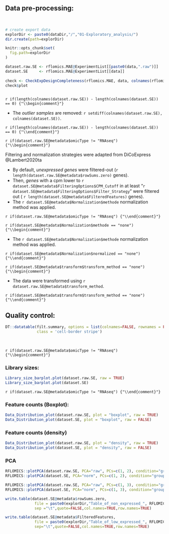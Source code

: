 ## Data pre-processing: 

<br>

```r
# create export data
explorDir <- paste0(dataDir,"/","01-Exploratory_analysis/")
dir.create(path=explorDir)

knitr::opts_chunk$set(
  fig.path=explorDir
)


```


```r

dataset.raw.SE <- rflomics.MAE@ExperimentList[[paste0(data,".raw")]]
dataset.SE     <- rflomics.MAE@ExperimentList[[data]]
 
check <- CheckExpDesignCompleteness(rflomics.MAE, data, colnames(rflomics.MAE[[data]]))
check$plot
           
```

`r if(length(colnames(dataset.raw.SE)) - length(colnames(dataset.SE)) == 0) {"\\begin{comment}"}`

* The *outlier samples* are removed: `r setdiff(colnames(dataset.raw.SE), colnames(dataset.SE))`.

`r if(length(colnames(dataset.raw.SE)) - length(colnames(dataset.SE)) == 0) {"\\end{comment}"}`

<!-- RNAseq data cas -->

`r if(dataset.raw.SE@metadata$omicType != "RNAseq") {"\\begin{comment}"}`

Filtering and normalization strategies were adapted from DiCoExpress @Lambert2020ta

* By default, *unexpressed genes* were filtered-out (`r length(dataset.raw.SE@metadata$rowSums.zero)` genes).
* Then, *genes* with a cpm lower to `r dataset.SE@metadata$FilteringOptions$CPM_Cutoff` in at least "`r dataset.SE@metadata$FilteringOptions$Filter_Strategy`" were filtered out ( `r length(dataset.SE@metadata$FilteredFeatures)` genes).
* The `r dataset.SE@metadata$Normalization$methode` normalization method was applied. 

`r if(dataset.raw.SE@metadata$omicType != "RNAseq") {"\\end{comment}"}`

`r if(dataset.SE@metadata$Normalization$methode == "none") {"\\begin{comment}"}`

* The `r dataset.SE@metadata$Normalization$methode` normalization method was applied. 

`r if(dataset.SE@metadata$Normalization$normalized == "none") {"\\end{comment}"}`

<!-- proteomics or metabolomics data cas -->

`r if(dataset.SE@metadata$transform$transform_method == "none") {"\\begin{comment}"}`

* The data were transformed using `r dataset.raw.SE@metadata$transform_method`.

`r if(dataset.SE@metadata$transform$transform_method == "none") {"\\end{comment}"}`



## Quality control: {.tabset}


```r

DT::datatable(filt.summary, options = list(colnames=FALSE, rownames = FALSE, pageLength = 10, scrollX = T, dom = 'tip'),
              class = 'cell-border stripe')

```

<br>
<!-- Histograms of the library size before/after pre-processing -->

`r if(dataset.raw.SE@metadata$omicType != "RNAseq") {"\\begin{comment}"}`

### Library sizes:

```r

Library_size_barplot.plot(dataset.raw.SE, raw = TRUE)
Library_size_barplot.plot(dataset.SE)

```

`r if(dataset.raw.SE@metadata$omicType != "RNAseq") {"\\end{comment}"}`

<!-- Distribution of feature counts before/after pre-processing : boxplot -->

### Feature counts (Boxplot):

```r

Data_Distribution_plot(dataset.raw.SE, plot = "boxplot", raw = TRUE)
Data_Distribution_plot(dataset.SE, plot = "boxplot", raw = FALSE)

```

### Feature counts (density)

```r
Data_Distribution_plot(dataset.raw.SE, plot = "density", raw = TRUE)
Data_Distribution_plot(dataset.SE, plot = "density", raw = FALSE)
```

### PCA

```r

RFLOMICS::plotPCA(dataset.raw.SE, PCA="raw", PCs=c(1, 2), condition="groups")
RFLOMICS::plotPCA(dataset.SE, PCA="norm", PCs=c(1, 2), condition="groups")
```

```r

RFLOMICS::plotPCA(dataset.raw.SE, PCA="raw", PCs=c(1, 3), condition="groups")
RFLOMICS::plotPCA(dataset.SE, PCA="norm", PCs=c(1, 3), condition="groups")
```



```r

write.table(dataset.SE@metadata$rowSums.zero,
             file = paste0(explorDir,"Table_of_non_expressed_", RFLOMICS:::omicsDic(dataset.SE)[["variableName"]],".txt"),
             sep ="\t",quote=FALSE,col.names=TRUE,row.names=TRUE)

write.table(dataset.SE@metadata$FilteredFeatures,
             file = paste0(explorDir,"Table_of_low_expressed_", RFLOMICS:::omicsDic(dataset.SE)[["variableName"]],".txt"),
             sep="\t",quote=FALSE,col.names=TRUE,row.names=TRUE)
 
```

